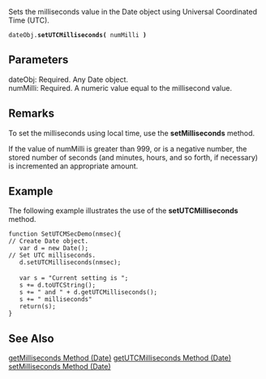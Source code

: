 Sets the milliseconds value in the Date object using Universal Coordinated Time (UTC).

 dateObj.'''setUTCMilliseconds(''' numMilli ''')''' 
==Parameters==
; dateObj: Required. Any Date object.
; numMilli: Required. A numeric value equal to the millisecond value.

==Remarks==
To set the milliseconds using local time, use the '''setMilliseconds''' method.

If the value of numMilli is greater than 999, or is a negative number, the stored number of seconds (and minutes, hours, and so forth, if necessary) is incremented an appropriate amount.


==Example==
The following example illustrates the use of the '''setUTCMilliseconds''' method.

 function SetUTCMSecDemo(nmsec){   
 // Create Date object.
    var d = new Date();           
 // Set UTC milliseconds.
    d.setUTCMilliseconds(nmsec);  
 
    var s = "Current setting is ";
    s += d.toUTCString();
    s += " and " + d.getUTCMilliseconds();
    s += " milliseconds"
    return(s);
 }

==See Also==

              

              

              
[[javascript/Date/getMilliseconds|getMilliseconds Method (Date)]]
[[javascript/Date/getUTCMilliseconds|getUTCMilliseconds Method (Date)]]
[[javascript/Date/setMilliseconds|setMilliseconds Method (Date)]]
